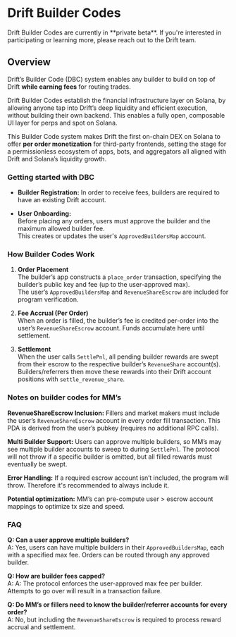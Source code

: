
# Drift Builder Codes

<Callout type="info" emoji="ℹ️">
Drift Builder Codes are currently in **private beta**. If you're interested in participating or learning more, please reach out to the Drift team.
</Callout>

## Overview

Drift’s Builder Code (DBC) system enables any builder to build on top of Drift **while earning fees** for routing trades.

Drift Builder Codes establish the financial infrastructure layer on Solana, by allowing anyone tap into Drift’s deep liquidity and efficient execution, without building their own backend. This enables a fully open, composable UI layer for perps and spot on Solana.

This Builder Code system makes Drift the first on-chain DEX on Solana to offer **per order monetization** for third-party frontends, setting the stage for a permissionless ecosystem of apps, bots, and aggregators all aligned with Drift and Solana’s liquidity growth. 

### Getting started with DBC

- **Builder Registration:**
In order to receive fees, builders are required to have an existing Drift account. 

- **User Onboarding:**  
Before placing any orders, users must approve the builder and the maximum allowed builder fee.  
This creates or updates the user's `ApprovedBuildersMap` account.

### How Builder Codes Work

1. **Order Placement**  
   The builder’s app constructs a `place_order` transaction, specifying the builder’s public key and fee (up to the user-approved max).  
   The user’s `ApprovedBuildersMap` and `RevenueShareEscrow` are included for program verification.

2. **Fee Accrual (Per Order)**  
   When an order is filled, the builder’s fee is credited per-order into the user’s `RevenueShareEscrow` account. Funds accumulate here until settlement.

3. **Settlement**  
   When the user calls `SettlePnl`, all pending builder rewards are swept from their escrow to the respective builder’s `RevenueShare` account(s).  
   Builders/referrers then move these rewards into their Drift account positions with `settle_revenue_share`.

### Notes on builder codes for MM’s

**RevenueShareEscrow Inclusion:**  Fillers and market makers must include the user’s `RevenueShareEscrow` account in every order fill transaction. This PDA is derived from the user’s pubkey (requires no additional RPC calls).

**Multi Builder Support:**  Users can approve multiple builders, so MM’s may see multiple builder accounts to sweep to during `SettlePnl`. The protocol will not throw if a specific builder is omitted, but all filled rewards must eventually be swept.

**Error Handling:**  If a required escrow account isn’t included, the program will throw. Therefore it's recommended to always include it.

**Potential optimization:**  MM’s can pre-compute user > escrow account mappings to optimize tx size and speed.

### FAQ

**Q: Can a user approve multiple builders?**  
A: Yes, users can have multiple builders in their `ApprovedBuildersMap`, each with a specified max fee. Orders can be routed through any approved builder.

**Q: How are builder fees capped?**  
A: A: The protocol enforces the user-approved max fee per builder. Attempts to go over will result in a transaction failure.

**Q: Do MM’s or fillers need to know the builder/referrer accounts for every order?**  
A: No, but including the `RevenueShareEscrow` is required to process reward accrual and settlement.

